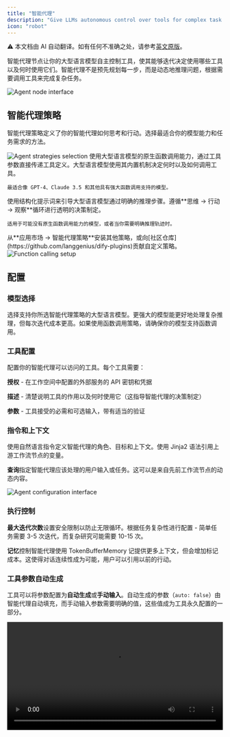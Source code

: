 ```yaml
---
title: "智能代理"
description: "Give LLMs autonomous control over tools for complex task execution"
icon: "robot"
---
```


<Note> ⚠️ 本文档由 AI 自动翻译。如有任何不准确之处，请参考[英文原版](/en/documentation/pages/nodes/agent)。</Note>


智能代理节点让你的大型语言模型自主控制工具，使其能够迭代决定使用哪些工具以及何时使用它们。智能代理不是预先规划每一步，而是动态地推理问题，根据需要调用工具来完成复杂任务。

<Frame caption="智能代理节点配置界面">
  <img src="https://assets-docs.dify.ai/dify-enterprise-mintlify/en/guides/workflow/node/1f4d803ff68394d507abd3bcc13ba0f3.png" alt="Agent node interface" />
</Frame>

## 智能代理策略

智能代理策略定义了你的智能代理如何思考和行动。选择最适合你的模型能力和任务需求的方法。

<Frame caption="可用的智能代理策略选项">
  <img src="https://assets-docs.dify.ai/dify-enterprise-mintlify/en/guides/workflow/node/f14082c44462ac03955e41d66ffd4cca.png" alt="Agent strategies selection" />
</Frame>

<Tabs>
  <Tab title="函数调用">
    使用大型语言模型的原生函数调用能力，通过工具参数直接传递工具定义。大型语言模型使用其内置机制决定何时以及如何调用工具。
    
    最适合像 GPT-4、Claude 3.5 和其他具有强大函数调用支持的模型。
  </Tab>
  
  <Tab title="推理与行动 (ReAct)">
    使用结构化提示词来引导大型语言模型通过明确的推理步骤。遵循**思维 → 行动 → 观察**循环进行透明的决策制定。
    
    适用于可能没有原生函数调用能力的模型，或者当你需要明确推理轨迹时。
  </Tab>
</Tabs>

<Info>
  从**应用市场 → 智能代理策略**安装其他策略，或向[社区仓库](https://github.com/langgenius/dify-plugins)贡献自定义策略。
</Info>

<Frame caption="函数调用策略配置">
  <img src="https://assets-docs.dify.ai/dify-enterprise-mintlify/en/guides/workflow/node/10505cd7c6f0b3ba10161abb88d9e36b.png" alt="Function calling setup" />
</Frame>

## 配置

### 模型选择

选择支持你所选智能代理策略的大型语言模型。更强大的模型能更好地处理复杂推理，但每次迭代成本更高。如果使用函数调用策略，请确保你的模型支持函数调用。

### 工具配置

配置你的智能代理可以访问的工具。每个工具需要：

**授权** - 在工作空间中配置的外部服务的 API 密钥和凭据

**描述** - 清楚说明工具的作用以及何时使用它（这指导智能代理的决策制定）

**参数** - 工具接受的必需和可选输入，带有适当的验证

### 指令和上下文

使用自然语言指令定义智能代理的角色、目标和上下文。使用 Jinja2 语法引用上游工作流节点的变量。

**查询**指定智能代理应该处理的用户输入或任务。这可以是来自先前工作流节点的动态内容。

<Frame caption="智能代理配置参数">
  <img src="https://assets-docs.dify.ai/dify-enterprise-mintlify/en/guides/workflow/node/54c8e4f0eaa7379bd8c1b5ac6305b326.png" alt="Agent configuration interface" />
</Frame>

### 执行控制

**最大迭代次数**设置安全限制以防止无限循环。根据任务复杂性进行配置 - 简单任务需要 3-5 次迭代，而复杂研究可能需要 10-15 次。

**记忆**控制智能代理使用 TokenBufferMemory 记提供更多上下文，但会增加标记成本。这使得对话连续性成为可能，用户可以引用以前的行动。

### 工具参数自动生成

工具可以将参数配置为**自动生成**或**手动输入**。自动生成的参数（`auto: false`）由智能代理自动填充，而手动输入参数需要明确的值，这些值成为工具永久配置的一部分。

<video controls src="https://assets-docs.dify.ai/2025/04/1801b96763eb8f22f1e2158645897885.mp4" width="100%" />

## 输出变量

智能代理节点提供全面的输出，包括：

**最终答案** - 智能代理对查询的最终响应

**工具输出** - 执行期间每次工具调用的结果

**推理轨迹** - 逐步决策过程（推理与行动策略特别详细）在 JSON 输出中可用

**迭代计数** - 使用的推理循环次数

**成功状态** - 智能代理是否成功完成任务

**智能代理日志** - 带有元数据的结构化日志事件，用于调试和监控工具调用

## 用例

**研究与分析** - 智能代理可以自主搜索多个来源，综合信息，并提供全面的答案。

**故障排除** - 诊断任务，智能代理需要收集信息、测试假设，并根据发现调整其方法。

**多步数据处理** - 复杂的工作流，其中下一个行动取决于中间结果。

**动态 API 集成** - API 调用序列取决于无法预先确定的响应和条件的场景。

## 最佳实践

**清晰的工具描述**帮助智能代理了解何时以及如何有效使用每个工具。

**适当的迭代限制**防止失控成本，同时为复杂任务提供足够的灵活性。

**详细的指令**提供关于智能代理角色、目标以及任何约束或偏好的上下文。

**记忆管理**根据你的用例要求平衡上下文保留与标记效率。

{/*
Contributing Section
DO NOT edit this section!
It will be automatically generated by the script.
*/}

---

[编辑此页面](https://github.com/langgenius/dify-docs/edit/main/zh-hans/documentation/pages/nodes/agent.mdx) | [提交问题](https://github.com/langgenius/dify-docs/issues/new?template=docs.yml)

